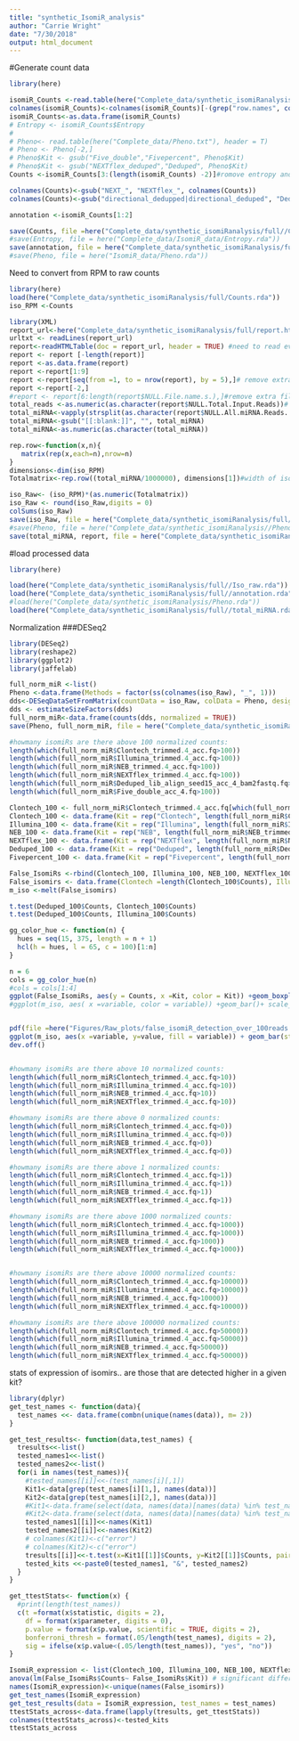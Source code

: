```yaml
---
title: "synthetic_IsomiR_analysis"
author: "Carrie Wright"
date: "7/30/2018"
output: html_document
---
```


#Generate count data
```r
library(here)

isomiR_Counts <-read.table(here("Complete_data/synthetic_isomiRanalysis/full/isomirs.csv"), header = TRUE, sep = ",", row.names = NULL)
colnames(isomiR_Counts)<-colnames(isomiR_Counts)[-(grep("row.names", colnames(isomiR_Counts)))]# shift everything to right
isomiR_Counts<-as.data.frame(isomiR_Counts)
# Entropy <- isomiR_Counts$Entropy
# 
# Pheno<- read.table(here("Complete_data/Pheno.txt"), header = T)
# Pheno <- Pheno[-2,]
# Pheno$Kit <- gsub("Five_double","Fivepercent", Pheno$Kit)
# Pheno$Kit <- gsub("NEXTflex_deduped","Deduped", Pheno$Kit)
Counts <-isomiR_Counts[3:(length(isomiR_Counts) -2)]#romove entropy and empty columns

colnames(Counts)<-gsub("NEXT_", "NEXTflex_", colnames(Counts))
colnames(Counts)<-gsub("directional_dedupped|directional_deduped", "Deduped", colnames(Counts))# keep for when we add this

annotation <-isomiR_Counts[1:2]

save(Counts, file =here("Complete_data/synthetic_isomiRanalysis/full//Counts.rda"))
#save(Entropy, file = here("Complete_data/IsomiR_data/Entropy.rda"))
save(annotation, file = here("Complete_data/synthetic_isomiRanalysis/full/annotation.rda"))
#save(Pheno, file = here("IsomiR_data/Pheno.rda"))
```

Need to convert from RPM to raw counts

```r
library(here)
load(here("Complete_data/synthetic_isomiRanalysis/full/Counts.rda"))
iso_RPM <-Counts

library(XML)
report_url<-here("Complete_data/synthetic_isomiRanalysis/full/report.html")# from miRge
urltxt <- readLines(report_url)
report<-readHTMLTable(doc = report_url, header = TRUE) #need to read every third line
report <- report [-length(report)]
report <-as.data.frame(report)
report <-report[1:9]
report <-report[seq(from =1, to = nrow(report), by = 5),]# remove extra empty lines
report <-report[-2,]
#report <- report[6:length(report$NULL.File.name.s.),]#remove extra files
total_reads <-as.numeric(as.character(report$NULL.Total.Input.Reads))# all isomir and canoncial reads
total_miRNA<-vapply(strsplit(as.character(report$NULL.All.miRNA.Reads...Filtered.miRNA.Reads),"/"),`[`, 2, FUN.VALUE=character(1))#need to use the filtered number of miRNA reads
total_miRNA<-gsub("[[:blank:]]", "", total_miRNA)
total_miRNA<-as.numeric(as.character(total_miRNA))

rep.row<-function(x,n){
   matrix(rep(x,each=n),nrow=n)
}
dimensions<-dim(iso_RPM)
Totalmatrix<-rep.row((total_miRNA/1000000), dimensions[1])#width of isoRPM2

iso_Raw<- (iso_RPM)*(as.numeric(Totalmatrix))
iso_Raw <- round(iso_Raw,digits = 0)
colSums(iso_Raw)
save(iso_Raw, file = here("Complete_data/synthetic_isomiRanalysis/full//Iso_raw.rda"))
#save(Pheno, file = here("Complete_data/synthetic_isomiRanalysis//Pheno.rda"))
save(total_miRNA, report, file = here("Complete_data/synthetic_isomiRanalysis/full//total_miRNA.rda"))
```

#load processed data
```r
library(here)

load(here("Complete_data/synthetic_isomiRanalysis/full//Iso_raw.rda"))
load(here("Complete_data/synthetic_isomiRanalysis/full//annotation.rda"))
#load(here("Complete_data/synthetic_isomiRanalysis/Pheno.rda"))
load(here("Complete_data/synthetic_isomiRanalysis/full//total_miRNA.rda"))
```

Normalization
###DESeq2
```r
library(DESeq2)
library(reshape2)
library(ggplot2)
library(jaffelab)

full_norm_miR <-list()
Pheno <-data.frame(Methods = factor(ss(colnames(iso_Raw), "_", 1)))
dds<-DESeqDataSetFromMatrix(countData = iso_Raw, colData = Pheno, design = ~ Methods)
dds <- estimateSizeFactors(dds)
full_norm_miR<-data.frame(counts(dds, normalized = TRUE))
save(Pheno, full_norm_miR, file = here("Complete_data/synthetic_isomiRanalysis/full//fullnorm_miR.rda"))

#howmany isomiRs are there above 100 normalized counts:
length(which(full_norm_miR$Clontech_trimmed.4_acc.fq>100))
length(which(full_norm_miR$Illumina_trimmed.4_acc.fq>100))
length(which(full_norm_miR$NEB_trimmed.4_acc.fq>100))
length(which(full_norm_miR$NEXTflex_trimmed.4_acc.fq>100))
length(which(full_norm_miR$Deduped_lib_align_seed15_acc_4_bam2fastq.fq>100))
length(which(full_norm_miR$Five_double_acc_4.fq>100))

Clontech_100 <- full_norm_miR$Clontech_trimmed.4_acc.fq[which(full_norm_miR$Clontech_trimmed.4_acc.fq>100),]
Clontech_100 <- data.frame(Kit = rep("Clontech", length(full_norm_miR$Clontech_trimmed.4_acc.fq[which(full_norm_miR$Clontech_trimmed.4_acc.fq>100)])), Counts =full_norm_miR$Clontech_trimmed.4_acc.fq[which(full_norm_miR$Clontech_trimmed.4_acc.fq>100)])
Illumina_100 <- data.frame(Kit = rep("Illumina", length(full_norm_miR$Illumina_trimmed.4_acc.fq[which(full_norm_miR$Illumina_trimmed.4_acc.fq>100)])), Counts =full_norm_miR$Illumina_trimmed.4_acc.fq[which(full_norm_miR$Illumina_trimmed.4_acc.fq>100)])
NEB_100 <- data.frame(Kit = rep("NEB", length(full_norm_miR$NEB_trimmed.4_acc.fq[which(full_norm_miR$NEB_trimmed.4_acc.fq>100)])), Counts =full_norm_miR$NEB_trimmed.4_acc.fq[which(full_norm_miR$NEB_trimmed.4_acc.fq>100)])
NEXTflex_100 <- data.frame(Kit = rep("NEXTflex", length(full_norm_miR$NEXTflex_trimmed.4_acc.fq[which(full_norm_miR$NEXTflex_trimmed.4_acc.fq>100)])), Counts =full_norm_miR$NEXTflex_trimmed.4_acc.fq[which(full_norm_miR$NEXTflex_trimmed.4_acc.fq>100)])
Deduped_100 <- data.frame(Kit = rep("Deduped", length(full_norm_miR$Deduped_lib_align_seed15_acc_4_bam2fastq.fq[which(full_norm_miR$Deduped_lib_align_seed15_acc_4_bam2fastq.fq>100)])), Counts =full_norm_miR$Deduped_lib_align_seed15_acc_4_bam2fastq.fq[which(full_norm_miR$Deduped_lib_align_seed15_acc_4_bam2fastq.fq>100)])
Fivepercent_100 <- data.frame(Kit = rep("Fivepercent", length(full_norm_miR$Five_double_acc_4.fq[which(full_norm_miR$Five_double_acc_4.fq>100)])), Counts =full_norm_miR$Five_double_acc_4.fq[which(full_norm_miR$Five_double_acc_4.fq>100)])

False_IsomiRs <-rbind(Clontech_100, Illumina_100, NEB_100, NEXTflex_100, Deduped_100, Fivepercent_100)
False_isomirs <- data.frame(Clontech =length(Clontech_100$Counts), Illumina =length(Illumina_100$Counts), NEB =length(NEB_100$Counts), NEXTflex =length(NEXTflex_100$Counts), Deduped = length(Deduped_100$Counts), Fivepercent = length(Fivepercent_100$Counts))
m_iso <-melt(False_isomirs)

t.test(Deduped_100$Counts, Clontech_100$Counts)
t.test(Deduped_100$Counts, Illumina_100$Counts)

gg_color_hue <- function(n) {
  hues = seq(15, 375, length = n + 1)
  hcl(h = hues, l = 65, c = 100)[1:n]
}

n = 6
cols = gg_color_hue(n)
#cols = cols[1:4]
ggplot(False_IsomiRs, aes(y = Counts, x =Kit, color = Kit)) +geom_boxplot() + scale_fill_manual(values = cols) + ylim(0,1000)
#ggplot(m_iso, aes( x =variable, color = variable)) +geom_bar()+ scale_fill_manual(values = cols)


pdf(file =here("Figures/Raw_plots/false_isomiR_detection_over_100reads.pdf"),width=4,height=6)
ggplot(m_iso, aes(x =variable, y=value, fill = variable)) + geom_bar(stat = "identity", aes(y =value, fill = variable), color = "black") + theme(legend.position = "none", axis.text.x = element_text(size =17, angle = 60, hjust = 1, color = "black"), axis.text.y = element_text(size =18, hjust = 1, color = "black"), axis.title.y=element_text(size = 20)) + labs(y = " Detected False IsomiR Sequences")+ scale_fill_manual(values = cols) +geom_text(aes(label = (round(value, digits =2)), size = 5, hjust = 0.5, vjust = 1.5) )
dev.off()


#howmany isomiRs are there above 10 normalized counts:
length(which(full_norm_miR$Clontech_trimmed.4_acc.fq>10))
length(which(full_norm_miR$Illumina_trimmed.4_acc.fq>10))
length(which(full_norm_miR$NEB_trimmed.4_acc.fq>10))
length(which(full_norm_miR$NEXTflex_trimmed.4_acc.fq>10))

#howmany isomiRs are there above 0 normalized counts:
length(which(full_norm_miR$Clontech_trimmed.4_acc.fq>0))
length(which(full_norm_miR$Illumina_trimmed.4_acc.fq>0))
length(which(full_norm_miR$NEB_trimmed.4_acc.fq>0))
length(which(full_norm_miR$NEXTflex_trimmed.4_acc.fq>0))

#howmany isomiRs are there above 1 normalized counts:
length(which(full_norm_miR$Clontech_trimmed.4_acc.fq>1))
length(which(full_norm_miR$Illumina_trimmed.4_acc.fq>1))
length(which(full_norm_miR$NEB_trimmed.4_acc.fq>1))
length(which(full_norm_miR$NEXTflex_trimmed.4_acc.fq>1))

#howmany isomiRs are there above 1000 normalized counts:
length(which(full_norm_miR$Clontech_trimmed.4_acc.fq>1000))
length(which(full_norm_miR$Illumina_trimmed.4_acc.fq>1000))
length(which(full_norm_miR$NEB_trimmed.4_acc.fq>1000))
length(which(full_norm_miR$NEXTflex_trimmed.4_acc.fq>1000))


#howmany isomiRs are there above 10000 normalized counts:
length(which(full_norm_miR$Clontech_trimmed.4_acc.fq>10000))
length(which(full_norm_miR$Illumina_trimmed.4_acc.fq>10000))
length(which(full_norm_miR$NEB_trimmed.4_acc.fq>10000))
length(which(full_norm_miR$NEXTflex_trimmed.4_acc.fq>10000))

#howmany isomiRs are there above 100000 normalized counts:
length(which(full_norm_miR$Clontech_trimmed.4_acc.fq>50000))
length(which(full_norm_miR$Illumina_trimmed.4_acc.fq>50000))
length(which(full_norm_miR$NEB_trimmed.4_acc.fq>50000))
length(which(full_norm_miR$NEXTflex_trimmed.4_acc.fq>50000))
```

stats of expression of isomirs.. are those that are detected higher in a given kit?
```r
library(dplyr)
get_test_names <- function(data){
  test_names <<- data.frame(combn(unique(names(data)), m= 2))
}

get_test_results<- function(data,test_names) {
  tresults<<-list()
  tested_names1<<-list()
  tested_names2<<-list()
  for(i in names(test_names)){
    #tested_names[[i]]<<-(test_names[i][,1])
    Kit1<-data[grep(test_names[i][1,], names(data))]
    Kit2<-data[grep(test_names[i][2,], names(data))]
    #Kit1<-data.frame(select(data, names(data)[names(data) %in% test_names[i][1,]]))
    #Kit2<-data.frame(select(data, names(data)[names(data) %in% test_names[i][2,]]))
    tested_names1[[i]]<<-names(Kit1)
    tested_names2[[i]]<<-names(Kit2)
    # colnames(Kit1)<-c("error")
    # colnames(Kit2)<-c("error")
    tresults[[i]]<<-t.test(x=Kit1[[1]]$Counts, y=Kit2[[1]]$Counts, paired = FALSE) ### may have messed things up adding paired = TRUE previously had more ))
    tested_kits <<-paste0(tested_names1, "&", tested_names2)
  }
}

get_ttestStats<- function(x) {
  #print(length(test_names))
  c(t =format(x$statistic, digits = 2),
    df = format(x$parameter, digits = 0),
    p.value = format(x$p.value, scientific = TRUE, digits = 2),
    bonferroni_thresh = format(.05/length(test_names), digits = 2),
    sig = ifelse(x$p.value<(.05/length(test_names)), "yes", "no"))
}
```


```r

IsomiR_expression <- list(Clontech_100, Illumina_100, NEB_100, NEXTflex_100, Deduped_100, Fivepercent_100)
anova(lm(False_IsomiRs$Counts~ False_IsomiRs$Kit)) # significant difference in the expression of isomirs across kits F = 47.631, df = 5, p <2.2e-16
names(IsomiR_expression)<-unique(names(False_isomirs))
get_test_names(IsomiR_expression)
get_test_results(data = IsomiR_expression, test_names = test_names)
ttestStats_across<-data.frame(lapply(tresults, get_ttestStats))
colnames(ttestStats_across)<-tested_kits
ttestStats_across
```

